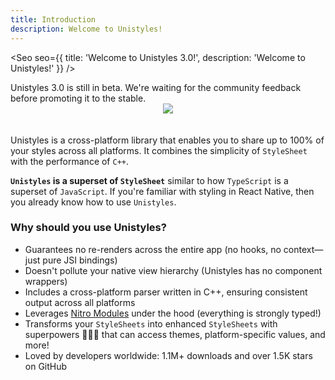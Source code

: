 ```yaml
---
title: Introduction
description: Welcome to Unistyles!
---
```



<Seo
    seo={{
        title: 'Welcome to Unistyles 3.0!',
        description: 'Welcome to Unistyles!'
    }}
/>


<Aside type="caution" title="Beta">
Unistyles 3.0 is still in beta. We're waiting for the community feedback before promoting it to the stable.
</Aside>


<div style="display:flex;justify-content:center;flex-direction:column;align-items:center;">
    <img
        src={Block.src}
        style="margin-bottom:20px;"
    />
</div>

Unistyles is a cross-platform library that enables you to share up to 100% of your styles across all platforms.
It combines the simplicity of `StyleSheet` with the performance of `C++`.

**`Unistyles` is a superset of `StyleSheet`** similar to how `TypeScript` is a superset of `JavaScript`.
If you're familiar with styling in React Native, then you already know how to use `Unistyles`.

### Why should you use Unistyles?

- Guarantees no re-renders across the entire app (no hooks, no context—just pure JSI bindings)
- Doesn't pollute your native view hierarchy (Unistyles has no component wrappers)
- Includes a cross-platform parser written in C++, ensuring consistent output across all platforms
- Leverages [Nitro Modules](https://nitro.margelo.com/) under the hood (everything is strongly typed!)
- Transforms your `StyleSheets` into enhanced `StyleSheets` with superpowers 🦸🏼‍♂️ that can access themes, platform-specific values, and more!
- Loved by developers worldwide: 1.1M+ downloads and over 1.5K stars on GitHub
